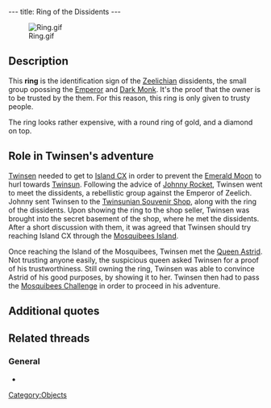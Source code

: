 ---
title: Ring of the Dissidents
---

[[Image:Ring.gif|right]]

{{Quote|
Quote=This ring is made and worn only by the dissidents. It is their secret identification sign and it will allow you to be recognized as on of them and to make contact with them.|
Character=Official description}}

==Description==
This '''ring''' is the identification sign of the [[Zeelich|Zeelichian]] dissidents, the small group opossing the [[Emperor]] and [[Dark Monk]]. It's the proof that the owner is to be trusted by the them. For this reason, this ring is only given to trusty people.

The ring looks rather expensive, with a round ring of gold, and a diamond on top.

==Role in Twinsen's adventure==
[[Twinsen]] needed to get to [[Island CX]] in order to prevent the [[Emerald Moon]] to hurl towards [[Twinsun]]. Following the advice of [[Johnny Rocket]], Twinsen went to meet the dissidents, a rebellistic group against the Emperor of Zeelich. Johnny sent Twinsen to the [[Twinsunian Souvenir Shop]], along with the ring of the dissidents. Upon showing the ring to the shop seller, Twinsen was brought into the secret basement of the shop, where he met the dissidents. After a short discussion with them, it was agreed that Twinsen should try reaching Island CX through the [[Mosquibees Island]].

Once reaching the Island of the Mosquibees, Twinsen met the [[Queen Astrid]]. Not trusting anyone easily, the suspicious queen asked Twinsen for a proof of his trustworthiness. Still owning the ring, Twinsen was able to convince Astrid of his good purposes, by showing it to her. Twinsen then had to pass the [[Mosquibees Challenge]] in order to proceed in his adventure.

==Additional quotes==
{{Quote|
Quote=I know you. You're Twinsen, the hero of your planet. The Emperor and Dark Monk fear you, that's why you're a wanted man. The dissidents will help you. Here, take this ring, go to the Twinsunian souvenir shop, and show it to the salesman. He'll take you to them.|
Character=Johnny Rocket}}
{{Quote|
Quote=Hello sir. Wouldn't you have an object or something to show me?|
Character=A fake shopkeeper}}
{{Quote|
Quote=Do you have proof?|
Character=Queen Astrid}}
{{Quote|
Quote=It's our secret identification sign. He just might be speaking the truth your Majesty.|
Character=[[Joan Loumin]]}}
{{Quote|
Quote=You just found the Ring of the Dissidents. It's their identification sign, and it will allow you to be identified by all the dissidents that you meet.|
Character=When Twinsen received the ring}}

==Related threads==
===General===
* {{thread|id=4632|title=The dissidents ring}}

[[Category:Objects]]
